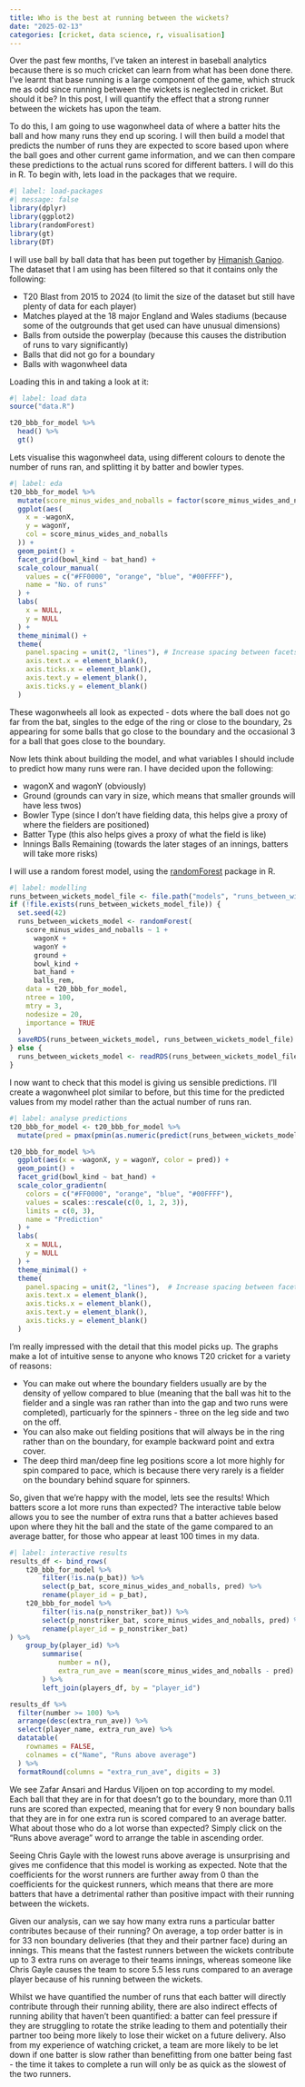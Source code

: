 ```yaml
---
title: Who is the best at running between the wickets?
date: "2025-02-13"
categories: [cricket, data science, r, visualisation]
---
```


Over the past few months, I've taken an interest in baseball analytics because there is so much cricket can learn from what has been done there. I've learnt that base running is a large component of the game, which struck me as odd since running between the wickets is neglected in cricket. But should it be? In this post, I will quantify the effect that a strong runner between the wickets has upon the team.

To do this, I am going to use wagonwheel data of where a batter hits the ball and how many runs they end up scoring. I will then build a model that predicts the number of runs they are expected to score based upon where the ball goes and other current game information, and we can then compare these predictions to the actual runs scored for different batters. I will do this in R. To begin with, lets load in the packages that we require.

```r
#| label: load-packages
#| message: false
library(dplyr)
library(ggplot2)
library(randomForest)
library(gt)
library(DT)
```

I will use ball by ball data that has been put together by [Himanish Ganjoo](https://twitter.com/hganjoo_153). The dataset that I am using has been filtered so that it contains only the following:

* T20 Blast from 2015 to 2024 (to limit the size of the dataset but still have plenty of data for each player)
* Matches played at the 18 major England and Wales stadiums (because some of the outgrounds that get used can have unusual dimensions)
* Balls from outside the powerplay (because this causes the distribution of runs to vary significantly)
* Balls that did not go for a boundary
* Balls with wagonwheel data

Loading this in and taking a look at it:
```r
#| label: load data
source("data.R")

t20_bbb_for_model %>%
  head() %>%
  gt()
```

Lets visualise this wagonwheel data, using different colours to denote the number of runs ran, and splitting it by batter and bowler types.

```r
#| label: eda
t20_bbb_for_model %>%
  mutate(score_minus_wides_and_noballs = factor(score_minus_wides_and_noballs)) %>%
  ggplot(aes(
    x = -wagonX,
    y = wagonY,
    col = score_minus_wides_and_noballs
  )) +
  geom_point() +
  facet_grid(bowl_kind ~ bat_hand) +
  scale_colour_manual(
    values = c("#FF0000", "orange", "blue", "#00FFFF"),
    name = "No. of runs"
  ) +
  labs(
    x = NULL,
    y = NULL
  ) + 
  theme_minimal() +
  theme(
    panel.spacing = unit(2, "lines"), # Increase spacing between facets
    axis.text.x = element_blank(),
    axis.ticks.x = element_blank(),
    axis.text.y = element_blank(),
    axis.ticks.y = element_blank()
  ) 
```

These wagonwheels all look as expected - dots where the ball does not go far from the bat, singles to the edge of the ring or close to the boundary, 2s appearing for some balls that go close to the boundary and the occasional 3 for a ball that goes close to the boundary.

Now lets think about building the model, and what variables I should include to predict how many runs were ran. I have decided upon the following:

* wagonX and wagonY (obviously)
* Ground (grounds can vary in size, which means that smaller grounds will have less twos)
* Bowler Type (since I don't have fielding data, this helps give a proxy of where the fielders are positioned)
* Batter Type (this also helps gives a proxy of what the field is like)
* Innings Balls Remaining (towards the later stages of an innings, batters will take more risks)

I will use a random forest model, using the [randomForest](https://cran.r-project.org/web/packages/randomForest/index.html) package in R.

```r
#| label: modelling
runs_between_wickets_model_file <- file.path("models", "runs_between_wickets_model.rds")
if (!file.exists(runs_between_wickets_model_file)) {
  set.seed(42)
  runs_between_wickets_model <- randomForest(
    score_minus_wides_and_noballs ~ 1 +
      wagonX +
      wagonY +
      ground +
      bowl_kind +
      bat_hand +
      balls_rem,
    data = t20_bbb_for_model,
    ntree = 100,
    mtry = 3,
    nodesize = 20,
    importance = TRUE
  )
  saveRDS(runs_between_wickets_model, runs_between_wickets_model_file)
} else {
  runs_between_wickets_model <- readRDS(runs_between_wickets_model_file)
}
```


I now want to check that this model is giving us sensible predictions. I'll create a wagonwheel plot similar to before, but this time for the predicted values from my model rather than the actual number of runs ran.

```r
#| label: analyse predictions
t20_bbb_for_model <- t20_bbb_for_model %>%
  mutate(pred = pmax(pmin(as.numeric(predict(runs_between_wickets_model)), 3), 0))

t20_bbb_for_model %>%
  ggplot(aes(x = -wagonX, y = wagonY, color = pred)) +
  geom_point() +
  facet_grid(bowl_kind ~ bat_hand) + 
  scale_color_gradientn(
    colors = c("#FF0000", "orange", "blue", "#00FFFF"),
    values = scales::rescale(c(0, 1, 2, 3)),
    limits = c(0, 3), 
    name = "Prediction"
  ) + 
  labs(
    x = NULL,
    y = NULL
  ) +
  theme_minimal() +
  theme(
    panel.spacing = unit(2, "lines"),  # Increase spacing between facets
    axis.text.x = element_blank(),
    axis.ticks.x = element_blank(),
    axis.text.y = element_blank(),
    axis.ticks.y = element_blank()
  ) 
```

I'm really impressed with the detail that this model picks up. The graphs make a lot of intuitive sense to anyone who knows T20 cricket for a variety of reasons:

* You can make out where the boundary fielders usually are by the density of yellow compared to blue (meaning that the ball was hit to the fielder and a single was ran rather than into the gap and two runs were completed), particuarly for the spinners - three on the leg side and two on the off.
* You can also make out fielding positions that will always be in the ring rather than on the boundary, for example backward point and extra cover.
* The deep third man/deep fine leg positions score a lot more highly for spin compared to pace, which is because there very rarely is a fielder on the boundary behind square for spinners.

So, given that we're happy with the model, lets see the results! Which batters score a lot more runs than expected? The interactive table below allows you to see the number of extra runs that a batter achieves based upon where they hit the ball and the state of the game compared to an average batter, for those who appear at least 100 times in my data.

```r
#| label: interactive results
results_df <- bind_rows(
	t20_bbb_for_model %>%
		filter(!is.na(p_bat)) %>%
		select(p_bat, score_minus_wides_and_noballs, pred) %>%
		rename(player_id = p_bat),
	t20_bbb_for_model %>%
		filter(!is.na(p_nonstriker_bat)) %>%
		select(p_nonstriker_bat, score_minus_wides_and_noballs, pred) %>%
		rename(player_id = p_nonstriker_bat)
) %>%
	group_by(player_id) %>%
		summarise(
			number = n(),
			extra_run_ave = mean(score_minus_wides_and_noballs - pred)
		) %>%
		left_join(players_df, by = "player_id")

results_df %>%
  filter(number >= 100) %>%
  arrange(desc(extra_run_ave)) %>%
  select(player_name, extra_run_ave) %>%
  datatable(
    rownames = FALSE,
    colnames = c("Name", "Runs above average")
  ) %>%
  formatRound(columns = "extra_run_ave", digits = 3)
```

We see Zafar Ansari and Hardus Viljoen on top according to my model. Each ball that they are in for that doesn't go to the boundary, more than 0.11 runs are scored than expected, meaning that for every 9 non boundary balls that they are in for one extra run is scored compared to an average batter. What about those who do a lot worse than expected? Simply click on the "Runs above average" word to arrange the table in ascending order.

Seeing Chris Gayle with the lowest runs above average is unsurprising and gives me confidence that this model is working as expected. Note that the coefficients for the worst runners are further away from 0 than the coefficients for the quickest runners, which means that there are more batters that have a detrimental rather than positive impact with their running between the wickets.

Given our analysis, can we say how many extra runs a particular batter contributes because of their running? On average, a top order batter is in for 33 non boundary deliveries (that they and their partner face) during an innings. This means that the fastest runners between the wickets contribute up to 3 extra runs on average to their teams innings, whereas someone like Chris Gayle causes the team to score 5.5 less runs compared to an average player because of his running between the wickets.

Whilst we have quantified the number of runs that each batter will directly contribute through their running ability, there are also indirect effects of running ability that haven't been quantified: a batter can feel pressure if they are struggling to rotate the strike leading to them and potentially their partner too being more likely to lose their wicket on a future delivery. Also from my experience of watching cricket, a team are more likely to be let down if one batter is slow rather than benefitting from one batter being fast - the time it takes to complete a run will only be as quick as the slowest of the two runners.
